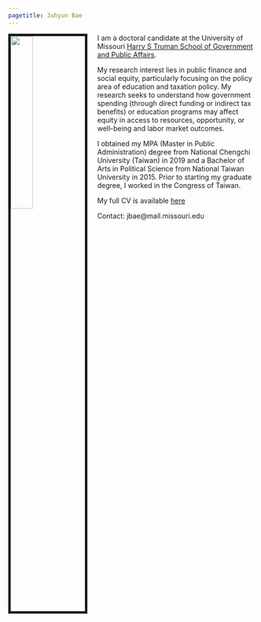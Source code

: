 ```yaml
---
pagetitle: Juhyun Bae
---
```


<link rel="stylesheet" href="styles.css" type="text/css">


<img src="images/Juhyun Bae_pic.jpg" style="width:30%; border:5px solid; margin-right: 20px" align="left">
<!--
<iframe width="560" height="315" style="margin-right: 20px" align="left" frameborder="0"
src="https://www.youtube.com/embed/-26g5lJaFhE">
</iframe>
--> 

I am a doctoral candidate at the University of Missouri <a href = "https://truman.missouri.edu" target="_blank">Harry S Truman School of Government and Public Affairs</a>. 

My research interest lies in public finance and social equity, particularly focusing on the policy area of education and taxation policy. My research seeks to understand how government spending (through direct funding or indirect tax benefits) or education programs may affect equity in access to resources, opportunity, or well-being and labor market outcomes.

I obtained my MPA (Master in Public Administration) degree from National Chengchi University (Taiwan) in 2019 and a Bachelor of Arts in Political Science from National Taiwan University in 2015. Prior to starting my graduate degree, I worked in the Congress of Taiwan.

My full CV is available <a href = "files/CV_JB 202302_vers.pdf" target="_blank">here</a>

Contact: jbae@mail.missouri.edu